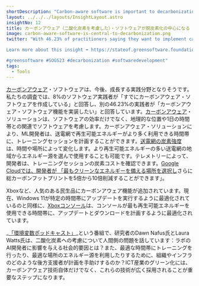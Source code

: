 ```yaml
---
shortDescription: "Carbon-aware software is important to decarbonization efforts and helps developers make informed decisions. "
layout: ../../../layouts/InsightLayout.astro
insightNo: 12
title: カーボンアウェア（二酸化炭素を考慮した）・ソフトウェアが脱炭素化の中心になる
image: carbon-aware-software-is-central-to-decarbonization.png
twitter: "With 46.23% of practitioners saying they want to implement carbon-aware software features in their applications, it will likely be a growing field of practice.

Learn more about this insight ➡️ https://stateof.greensoftware.foundation

#greensoftware #SOGS23 #decarbonization #softwaredevelopment"
tags:
  - Tools
---
```


[カーボンアウェア](https://learn.greensoftware.foundation/carbon-awareness/)・ソフトウェアは、今後、成長する実践分野となりそうです。 私たちの調査では、8%のソフトウェア実践者が「すでにカーボンアウェア・ソフトウェアを作成している」と回答し、別の46.23%の実践者が「カーボンアウェア・ソフトウェア機能を実装したい」と回答しています。[カーボンアウェア](https://learn.greensoftware.foundation/carbon-awareness/)・ソリューションは、ソフトウェアの効率だけでなく、地理的な位置や1日の時間帯との関連でソフトウェアを考慮します。カーボンアウェア・ソリューションにより、ML開発者は、送電網で再生可能エネルギーがより多く利用できる時間帯に、トレーニングセッションを計画することができます。[送電網の炭素強度](https://blog.allenai.org/measuring-and-mitigating-ai-carbon-intensity-8624bc805c1a) は、時間や場所によって変化します。より再生可能エネルギーの多い送電網の地域からエネルギー源を選んで使用することも可能です。テレメトリーによって、開発者は、トレーニングセッションの炭素コストを確認できます。[Google Cloudでは、開発者が 「最もクリーンなエネルギーを備える場所を選択し](https://ai.googleblog.com/2022/02/good-news-about-carbon-footprint-of.html)さらに総カーボンフットプリントを5倍から10倍削減することができます」。

Xboxなど、人気のある民生品にカーボンアウェア機能が追加されています。現在、Windows 11が特定の時間帯にアップデートを実行するように最適化されているのと同様に、[Xboxコンソール](https://news.xbox.com/en-us/2023/01/11/xbox-carbon-aware-console-sustainability/)は、コンソールが最も再生可能エネルギーを使用できる時間帯に、アップデートとダウンロードを計画するように最適化されています。

_[「環境変数ポッドキャスト」](https://podcasts.apple.com/us/podcast/community-clouds-and-energy-islands-with-dawn-nafus/id1618265745?i=1000588769046)_という番組で、研究者のDawn Nafus氏とLaura Watts氏は、二酸化炭素への考慮について人間側の問題を話しています：ラボのAI開発者に影響を与える社会的要因とは？また、最適な時間帯にトレーニングを行ったり、最適な場所のエネルギー源を利用したりするために、組織やインフラのどのような後方支援者が計画を手助けするのか？ICT産業のグリーン化には、カーボンアウェア技術自体だけでなく、これらの技術が広く採用されることが重要なステップになります。
